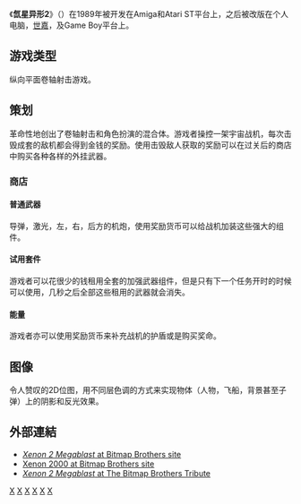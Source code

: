 《'''氙星异形2'''》（{{lang|en|''Xenon 2 Megablast''}}）在1989年被开发在Amiga和Atari ST平台上，之后被改版在个人电脑，[[世嘉|世嘉]]，及Game Boy平台上。

==游戏类型==
纵向平面卷轴射击游戏。

==策划==
革命性地创出了卷轴射击和角色扮演的混合体。游戏者操控一架宇宙战机，每次击毁成套的敌机都会得到金钱的奖励。使用击毁敌人获取的奖励可以在过关后的商店中购买各种各样的外挂武器。
=== 商店 ===
==== 普通武器 ====
导弹，激光，左，右，后方的机炮，使用奖励货币可以给战机加装这些强大的组件。

==== 试用套件 ====
游戏者可以花很少的钱租用全套的加强武器组件，但是只有下一个任务开时的时候可以使用，几秒之后全部这些租用的武器就会消失。

==== 能量 ====
游戏者亦可以使用奖励货币来补充战机的护盾或是购买奖命。

==图像==
令人赞叹的2D位图，用不同层色调的方式来实现物体（人物，飞船，背景甚至子弹）上的阴影和反光效果。


==外部連結==
* [http://www.bitmap-brothers.co.uk/our-games/past/xenon2.htm ''Xenon 2 Megablast'' at Bitmap Brothers site]
* [http://www.bitmap-brothers.co.uk/features/xenon2000/index.htm Xenon 2000 at Bitmap Brothers site]
* [http://www.gods-country.de/tcr/tcr_frames2.php?g=xenon2 ''Xenon 2 Megablast'' at The Bitmap Brothers Tribute]

[[Category:1989年电子游戏|X]]
[[Category:DOS遊戲|X]]
[[Category:Game_Boy游戏|X]]
[[Category:Mega_Drive游戏|X]]
[[Category:英國開發電子遊戲|X]]
[[Category:后传电子游戏|X]]